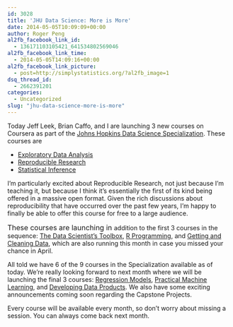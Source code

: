 ```yaml
---
id: 3028
title: 'JHU Data Science: More is More'
date: 2014-05-05T10:09:09+00:00
author: Roger Peng
al2fb_facebook_link_id:
  - 136171103105421_641534802569046
al2fb_facebook_link_time:
  - 2014-05-05T14:09:16+00:00
al2fb_facebook_link_picture:
  - post=http://simplystatistics.org/?al2fb_image=1
dsq_thread_id:
  - 2662391201
categories:
  - Uncategorized
slug: "jhu-data-science-more-is-more"
---
```

Today Jeff Leek, Brian Caffo, and I are launching 3 new courses on Coursera as part of the [Johns Hopkins Data Science Specialization](https://www.coursera.org/specialization/jhudatascience/1). These courses are

  * [Exploratory Data Analysis](https://www.coursera.org/course/exdata)
  * [Reproducible Research](https://www.coursera.org/course/repdata)
  * [Statistical Inference](https://www.coursera.org/course/statinference)

I'm particularly excited about Reproducible Research, not just because I'm teaching it, but because I think it's essentially the first of its kind being offered in a massive open format. Given the rich discussions about reproducibility that have occurred over the past few years, I'm happy to finally be able to offer this course for free to a large audience.

<span style="font-size: 16px;">These courses are launching in </span>addition to the first 3 courses in the sequence: [The Data Scientist's Toolbox](https://www.coursera.org/course/datascitoolbox), [R Programming](https://www.coursera.org/course/rprog), and [Getting and Cleaning Data](https://www.coursera.org/course/getdata), which are also running this month in case you missed your chance in April.

All told we have 6 of the 9 courses in the Specialization available as of today. We're really looking forward to next month where we will be launching the final 3 courses: [Regression Models](https://www.coursera.org/course/regmods), [Practical Machine Learning](https://www.coursera.org/course/predmachlearn), and [Developing Data Products](https://www.coursera.org/course/predmachlearn). We also have some exciting announcements coming soon regarding the Capstone Projects.

Every course will be available every month, so don't worry about missing a session. You can always come back next month.
